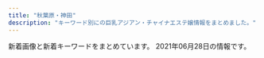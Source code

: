 ```yaml
---
title: "秋葉原・神田"
description: "キーワード別にの巨乳アジアン・チャイナエステ嬢情報をまとめました。"
---
```


新着画像と新着キーワードをまとめています。
2021年06月28日の情報です。

<DmmAffiliateIns />
<KeywordTable
  shops={
    [
    {
        "keywords": {
            "E": 20,
            "D": 30,
            "C": 20,
            "87": 20,
            "\u30bb\u30af\u30b7\u30fc": 8,
            "92": 10,
            "86": 20,
            "89": 10,
            "85": 10
        },
        "url": "https://love-garden.jp/",
        "station": "JR\u79cb\u8449\u539f\u99c5\u662d\u548c\u901a\u308a\u53e3",
        "img_links": [
            "https://love-garden.jp/wp-content/uploads/2020/10/entrance02-830x553.png",
            "https://love-garden.jp/img/about/awasentai.png",
            "https://love-garden.jp/images/staff/mio22_edit.jpg",
            "https://love-garden.jp/wp-content/uploads/2020/10/entrance02.png",
            "https://love-garden.jp/wp-content/uploads/2020/10/satomi22.png",
            "https://love-garden.jp/wp-content/uploads/2021/05/yumi22.jpg",
            "https://love-garden.jp/img/room/entrance01.png",
            "https://love-garden.jp/wp-content/uploads/2015/05/lovegardendefault.jpg",
            "https://love-garden.jp/wp-content/uploads/2021/05/mio22_edit.jpg",
            "https://love-garden.jp/img/about/akasuri.png",
            "https://love-garden.jp/images/staff/satomi22.png",
            "https://love-garden.jp/images/staff/yumi22.jpg",
            "https://love-garden.jp/wp-content/uploads/2016/12/07-550x400.png",
            "https://love-garden.jp/images/staff/kiki.jpg",
            "https://love-garden.jp/wp-content/uploads/2020/10/sera23.jpg",
            "https://love-garden.jp/wp-content/uploads/2020/10/ElGEs4UUcAATW6J-550x400.jpg",
            "https://love-garden.jp/images/staff/sera23.png",
            "https://love-garden.jp/wp-content/uploads/2020/11/5_pc.png",
            "https://love-garden.jp/wp-content/uploads/2020/11/2_pc.png",
            "https://love-garden.jp/wp-content/uploads/2016/12/07.png",
            "https://love-garden.jp/img/about/oil1.png",
            "https://love-garden.jp/wp-content/uploads/2020/10/shot-830x576.png",
            "https://love-garden.jp/wp-content/uploads/2020/10/ElGEs4UUcAATW6J-830x1107.jpg",
            "https://love-garden.jp/wp-content/uploads/2020/10/sayaka23.jpg",
            "https://love-garden.jp/images/staff/sayaka23.jpg",
            "https://love-garden.jp/img/room/entrance02.png",
            "https://love-garden.jp/wp-content/uploads/2020/10/ElGEs4UUcAATW6J.jpg",
            "https://love-garden.jp/wp-content/uploads/2020/10/shot.png",
            "https://love-garden.jp/wp-content/uploads/2018/03/tomo24.jpg",
            "https://love-garden.jp/wp-content/uploads/2017/03/06.png",
            "https://love-garden.jp/images/staff/tomo.jpg",
            "https://love-garden.jp/img/about/oil2.png",
            "https://love-garden.jp/wp-content/uploads/2020/11/kiki.jpg",
            "https://love-garden.jp/wp-content/uploads/2020/10/shot-550x400.png"
        ],
        "name": "\u30e9\u30d6\u30ac\u30fc\u30c7\u30f3"
    },
    {
        "img_links": [],
        "station": "JR\u79cb\u8449\u539f\u99c5\u662d\u548c\u901a\u308a\u53e3",
        "name": "BELIRE \uff5e\u30d9\u30ea\u30fc\u30eb\uff5e",
        "keywords": {},
        "url": "http://belire.este.work/"
    },
    {
        "station": "JR\u795e\u7530\u99c5\u6771\u53e3",
        "url": "http://genki-morix2.asia/",
        "keywords": {
            "85": 3,
            "87": 7,
            "C": 9,
            "84": 2,
            "88": 3
        },
        "name": "\u5143\u6c17\u30e2\u30ea\u30e2\u30ea",
        "img_links": [
            "http://genki-morix2.asia/img/st47.jpg",
            "http://genki-morix2.asia/img/i.png",
            "http://genki-morix2.asia/img/Q.png",
            "http://genki-morix2.asia/img/sta55.jpg",
            "http://genki-morix2.asia/img/sta59.jpg",
            "http://genki-morix2.asia/img/sta51.jpg",
            "http://genki-morix2.asia/img/st051.jpg",
            "http://genki-morix2.asia/img/st55.jpg",
            "http://genki-morix2.asia/img/st16.jpg",
            "http://genki-morix2.asia/img/st52.jpg",
            "http://genki-morix2.asia/img/a.png",
            "http://genki-morix2.asia/img/botton.png",
            "http://genki-morix2.asia/img/st51.jpg",
            "http://genki-morix2.asia/img/st30.jpg",
            "http://genki-morix2.asia/img/no-photo-newface.jpg",
            "http://genki-morix2.asia/img/st59.jpg",
            "http://genki-morix2.asia/img/sta47.jpg"
        ]
    },
    {
        "station": "JR\u6d45\u8349\u6a4b\u99c5\u6771\u53e3",
        "keywords": {
            "84": 1
        },
        "name": "Oualia\u30fb\u30af\u30aa\u30ea\u30a2",
        "img_links": [
            "http://www.asakusabashi-est.xyz/images/index-aridel_24.jpg",
            "http://www.asakusabashi-est.xyz/images/sys/lanmu-zi-s7.png",
            "http://www.asakusabashi-est.xyz/images/index-aridel_18.jpg",
            "http://www.asakusabashi-est.xyz/images/idnex-down/index-down-if_12.jpg",
            "http://www.asakusabashi-est.xyz/images/index-aridel_10.jpg",
            "http://www.asakusabashi-est.xyz/images/staff/4/4.jpg",
            "http://www.asakusabashi-est.xyz/images/shop/zi2.png",
            "http://www.asakusabashi-est.xyz/images/top/t3.jpg",
            "http://www.asakusabashi-est.xyz/images/staff/6.jpg",
            "http://www.asakusabashi-est.xyz/images/nav/lanmu-t-st.jpg",
            "http://www.asakusabashi-est.xyz/images/staff/4/2.jpg",
            "http://www.asakusabashi-est.xyz/images/top/t2.jpg",
            "http://www.asakusabashi-est.xyz/images/shop/zi4.png",
            "http://www.asakusabashi-est.xyz/images/idnex-down/index-down-if_07.jpg",
            "http://www.asakusabashi-est.xyz/images/shop/zi.png",
            "http://www.asakusabashi-est.xyz/images/index-aridel_02.jpg",
            "http://www.asakusabashi-est.xyz/images/top/t3.png",
            "http://www.asakusabashi-est.xyz/images/staff/akira.jpg",
            "http://www.asakusabashi-est.xyz/images/shop/zi3.png",
            "http://www.asakusabashi-est.xyz/images/staff/4/3.jpg",
            "http://www.asakusabashi-est.xyz/images/index-aridel_20.jpg",
            "http://www.asakusabashi-est.xyz/images/idnex-down/index-down-if_03.jpg",
            "http://www.asakusabashi-est.xyz/images/idnex-down/index-down-if_05.jpg",
            "http://www.asakusabashi-est.xyz/images/staff/2/moro/moro.jpg",
            "http://www.asakusabashi-est.xyz/images/nav/lanmu-t-job.jpg",
            "http://www.asakusabashi-est.xyz/images/nav/lanmu-t-sys.jpg",
            "http://www.asakusabashi-est.xyz/images/index-aridel_07.jpg"
        ],
        "url": "http://www.asakusabashi-est.xyz/"
    },
    {
        "station": "JR\u79cb\u8449\u539f\u99c5\u662d\u548c\u901a\u308a\u53e3",
        "name": "\u30d1\u30f3\u30c0\u30de\u30c3\u30b5\u30fc\u30b8",
        "img_links": [
            "https://yumegokochi1.com/_src/49451762/9dfc3519-db15-4421-9d5a-72bca41cf758.jpg",
            "https://yumegokochi1.com/_src/49451710/gettyimages-1124713982.jpg",
            "https://yumegokochi1.com/_src/55217507/214f3b06-7a93-4435-b67c-653f20247784.jpg",
            "https://yumegokochi1.com/_src/49451708/img20200921221149975618.png",
            "https://yumegokochi1.com/_src/55217509/1195bb54-42ae-4ce1-a948-abcf52be2a7c.jpg",
            "https://yumegokochi1.com/_src/49451694/img20200920141422782540.png",
            "https://yumegokochi1.com/_src/49451725/img20200920211111185467.png",
            "https://yumegokochi1.com/_src/55217501/6990384c-3515-4833-8cda-d2f79c2cc75a.jpg",
            "https://yumegokochi1.com/_src/49801147/1.jpg",
            "https://yumegokochi1.com/_src/53271233/hinamatsuri.png",
            "https://yumegokochi1.com/_src/55217505/2c753258-4b4a-4436-bb01-dddebc1a6933.jpg",
            "https://yumegokochi1.com/_src/55217511/0c95e25e-714f-4694-8eef-4c2b56b7b26d.jpg",
            "https://yumegokochi1.com/_src/55217503/426fd58b-9de8-45c4-a8e1-43f1d9723af9.jpg",
            "https://yumegokochi1.com/_src/49451714/img20200920211111185467.png",
            "https://yumegokochi1.com/_src/49451804/9dfc3519-db15-4421-9d5a-72bca41cf758.jpg",
            "https://yumegokochi1.com/_src/49451712/gettyimages-1124713982.jpg",
            "https://yumegokochi1.com/_src/49451704/img20200921221149975618.png",
            "https://yumegokochi1.com/_src/49451739/s__37322773.jpg",
            "https://yumegokochi1.com/_src/49451698/img20200920211111185467.png",
            "https://yumegokochi1.com/_src/49451690/tel.png",
            "https://yumegokochi1.com/_src/49451751/s__37707790.jpg",
            "https://yumegokochi1.com/_src/49800727/1.jpg",
            "https://yumegokochi1.com/_src/49451706/img20200921221149975618.png"
        ],
        "url": "https://yumegokochi1.com/",
        "keywords": {}
    },
    {
        "url": "http://jasmine-massage.info/",
        "name": "\u96a0\u308c\u5bb6",
        "img_links": [
            "http://jasmine-massage.info/img/s224.jpg",
            "http://jasmine-massage.info/i/img/sta218.jpg",
            "http://jasmine-massage.info/img/mo.png",
            "http://jasmine-massage.info/i/img/sta221.jpg",
            "http://jasmine-massage.info/img/st218.jpg",
            "http://jasmine-massage.info/i/img/r3.jpg",
            "http://jasmine-massage.info/img/botton.jpg",
            "http://jasmine-massage.info/img/st224.jpg",
            "http://jasmine-massage.info/i/img/st221.jpg",
            "http://jasmine-massage.info/img/head.jpg",
            "http://jasmine-massage.info/img/sta224.jpg",
            "http://jasmine-massage.info/img/st221.jpg",
            "http://jasmine-massage.info/i/img/r1.jpg",
            "http://jasmine-massage.info/i/img/sta224.jpg",
            "http://jasmine-massage.info/img/sta218.jpg",
            "http://jasmine-massage.info/i/img/sta222.jpg",
            "http://jasmine-massage.info/img/sj.jpg",
            "http://jasmine-massage.info/i/img/r4.jpg",
            "http://jasmine-massage.info/img/sta221.jpg",
            "http://jasmine-massage.info/img/st222.jpg",
            "http://jasmine-massage.info/img/sta222.jpg",
            "http://jasmine-massage.info/img/s221.jpg",
            "http://jasmine-massage.info/img/s222.jpg",
            "http://jasmine-massage.info/i/img/r2.jpg",
            "http://jasmine-massage.info/img/s218.jpg",
            "http://jasmine-massage.info/img/nos.jpg",
            "http://jasmine-massage.info/img/st0222.jpg"
        ],
        "station": "JR\u79cb\u8449\u539f\u99c5\u662d\u548c\u901a\u308a\u53e3",
        "keywords": {
            "87": 3,
            "D": 8,
            "C": 11,
            "86": 5
        }
    },
    {
        "keywords": {
            "C": 24,
            "G": 7,
            "\u7206\u4e73": 4,
            "E": 4,
            "\u80f8": 1,
            "D": 12,
            "F": 14,
            "\u5de8\u4e73": 1,
            "\u4e73": 5
        },
        "img_links": [
            "http://esute-kanda.tokyo/images/st/st_ryo.jpg",
            "http://esute-kanda.tokyo/images/st/st_nanami.jpg",
            "http://esute-kanda.tokyo/images/st/st_suzu.jpg",
            "http://esute-kanda.tokyo/images/top2.png",
            "http://esute-kanda.tokyo/images/st/st_sara.jpg",
            "http://esute-kanda.tokyo/images/top.png",
            "http://esute-kanda.tokyo/images/st/st_mitsu.jpg",
            "http://esute-kanda.tokyo/images/st/st_riri.jpg",
            "http://esute-kanda.tokyo/images/st/st_ayaka.jpg",
            "http://esute-kanda.tokyo/images/st/st_neko.jpg",
            "http://esute-kanda.tokyo/images/st/st_jennie.jpg",
            "http://esute-kanda.tokyo/images/st/st_ran.jpg",
            "http://esute-kanda.tokyo/images/st/st_kokona.jpg",
            "http://esute-kanda.tokyo/images/st/st_yuki.jpg",
            "http://esute-kanda.tokyo/images/st/st_riko.jpg",
            "http://esute-kanda.tokyo/images/access/ac_photo.jpg",
            "http://esute-kanda.tokyo/images/st/st_natsumi.jpg",
            "http://esute-kanda.tokyo/images/st/st_melon.jpg",
            "http://esute-kanda.tokyo/images/st/st_haruna.jpg",
            "http://esute-kanda.tokyo/images/st/st_moka.jpg",
            "http://esute-kanda.tokyo/images/st/st_yuuka.jpg",
            "http://esute-kanda.tokyo/images/st/st_jennie2.jpg",
            "http://esute-kanda.tokyo/images/st/st_yuyu.jpg",
            "http://esute-kanda.tokyo/images/st/st_kanon.jpg",
            "http://esute-kanda.tokyo/images/st/st_nono.jpg",
            "http://esute-kanda.tokyo/images/st/st_ringo.jpg",
            "http://esute-kanda.tokyo/images/st/st_mao.jpg",
            "http://esute-kanda.tokyo/images/st/st_mariko.jpg",
            "http://esute-kanda.tokyo/images/st/st_rui2.jpg"
        ],
        "name": "\u8336\u8336",
        "url": "http://esute-kanda.tokyo/",
        "station": "\u795e\u7530\u99c5\u897f\u53e3"
    },
    {
        "url": "http://kanda.msa.jp/",
        "name": "\u795e\u7530\u3089\u304f\u697d",
        "keywords": {},
        "station": "JR\u795e\u7530\u99c5\u5317\u53e3",
        "img_links": [
            "http://kanda.msa.jp/images/staff_image/staff_06.jpg",
            "http://kanda.msa.jp/images/index_btm.jpg",
            "http://kanda.msa.jp/images/gallery/gallery_3.jpg",
            "http://kanda.msa.jp/images/home/indnx_phone.jpg",
            "http://kanda.msa.jp/images/top/top_04.jpg",
            "http://kanda.msa.jp/images/top/top_06.jpg",
            "http://kanda.msa.jp/images/gallery/gallery_a.jpg",
            "http://kanda.msa.jp/images/home/indnx_re.jpg",
            "http://kanda.msa.jp/images/home/QR.png",
            "http://kanda.msa.jp/images/top/top_03.jpg",
            "http://kanda.msa.jp/images/home/top.jpg",
            "http://kanda.msa.jp/images/home/indnx_qr.jpg",
            "http://kanda.msa.jp/images/top/top_01.jpg",
            "http://kanda.msa.jp/images/gallery/gallery_b.jpg",
            "http://kanda.msa.jp/images/gallery/gallery_c.jpg",
            "http://kanda.msa.jp/images/gallery/gallery_4.jpg",
            "http://kanda.msa.jp/images/gallery/gallery_1.jpg",
            "http://kanda.msa.jp/images/gallery/gallery_2.jpg",
            "http://kanda.msa.jp/images/gallery/gallery_d.jpg",
            "http://kanda.msa.jp/images/staff_image/staff_05.jpg",
            "http://kanda.msa.jp/images/top/top_05.jpg",
            "http://kanda.msa.jp/images/staff_image/staff_01.jpg",
            "http://kanda.msa.jp/images/top/top_08.png",
            "http://kanda.msa.jp/images/flash_b.jpg",
            "http://kanda.msa.jp/images/flash_a.jpg",
            "http://kanda.msa.jp/images/home/indnx_sale.png",
            "http://kanda.msa.jp/images/staff_image/staff_02.jpg",
            "http://kanda.msa.jp/images/staff_image/staff_03.jpg",
            "http://kanda.msa.jp/images/top/top_02.jpg"
        ]
    },
    {
        "name": "\u7652\u611b",
        "station": "JR\u79cb\u8449\u539f\u99c5\u662d\u548c\u901a\u308a\u53e3",
        "url": "http://yu-ai.work/",
        "img_links": [
            "http://yu-ai.work/sp/img/info.jpg",
            "http://yu-ai.work/img/st19.jpg",
            "http://yu-ai.work/img/st012.jpg",
            "http://yu-ai.work/img/sc19.jpg",
            "http://yu-ai.work/sp/img/acc2.jpg",
            "http://yu-ai.work/sp/img/sta26.jpg",
            "http://yu-ai.work/img/st26.jpg",
            "http://yu-ai.work/img/st09.jpg",
            "http://yu-ai.work/img/st0012.jpg",
            "http://yu-ai.work/sp/img/p26.jpg",
            "http://yu-ai.work/img/sc20.jpg",
            "http://yu-ai.work/sp/img/t-a.jpg",
            "http://yu-ai.work/img/sc22.jpg",
            "http://yu-ai.work/sp/img/t-r.jpg",
            "http://yu-ai.work/img/st9.jpg",
            "http://yu-ai.work/img/sc25.jpg",
            "http://yu-ai.work/img/sc10.jpg",
            "http://yu-ai.work/img/st10.jpg",
            "http://yu-ai.work/img/sta12.jpg",
            "http://yu-ai.work/sp/img/sta19.jpg",
            "http://yu-ai.work/sp/img/sta22.jpg",
            "http://yu-ai.work/img/acc3.jpg",
            "http://yu-ai.work/img/sc18.jpg",
            "http://yu-ai.work/img/sta24.jpg",
            "http://yu-ai.work/sp/img/sta10.jpg",
            "http://yu-ai.work/img/sc9.jpg",
            "http://yu-ai.work/sp/img/sta20.jpg",
            "http://yu-ai.work/img/st009.jpg",
            "http://yu-ai.work/img/st18.jpg",
            "http://yu-ai.work/sp/img/p24.jpg",
            "http://yu-ai.work/img/nos.jpg",
            "http://yu-ai.work/img/st0018.jpg",
            "http://yu-ai.work/img/sc26.jpg",
            "http://yu-ai.work/sp/img/tel.jpg",
            "http://yu-ai.work/img/st00022.jpg",
            "http://yu-ai.work/img/sta18.jpg",
            "http://yu-ai.work/sp/img/add.jpg",
            "http://yu-ai.work/img/fla.jpg",
            "http://yu-ai.work/img/sc12.jpg",
            "http://yu-ai.work/img/sta19.jpg",
            "http://yu-ai.work/img/st018.jpg",
            "http://yu-ai.work/img/st24.jpg",
            "http://yu-ai.work/img/st12.jpg",
            "http://yu-ai.work/sp/img/sta18.jpg",
            "http://yu-ai.work/sp/img/t-t.jpg",
            "http://yu-ai.work/sp/img/acc1.jpg",
            "http://yu-ai.work/img/sta25.jpg",
            "http://yu-ai.work/img/st022.jpg",
            "http://yu-ai.work/img/acc2.jpg",
            "http://yu-ai.work/img/sc24.jpg",
            "http://yu-ai.work/img/st22.jpg",
            "http://yu-ai.work/sp/img/sta25.jpg",
            "http://yu-ai.work/sp/img/cam.jpg",
            "http://yu-ai.work/img/st010.jpg",
            "http://yu-ai.work/img/st019.jpg",
            "http://yu-ai.work/sp/img/sta24.jpg",
            "http://yu-ai.work/sp/img/pc.jpg",
            "http://yu-ai.work/img/sta23.jpg",
            "http://yu-ai.work/img/sta26.jpg",
            "http://yu-ai.work/img/sta20.jpg",
            "http://yu-ai.work/img/sta22.jpg",
            "http://yu-ai.work/sp/img/tit.jpg",
            "http://yu-ai.work/sp/img/sta23.jpg",
            "http://yu-ai.work/img/st020.jpg",
            "http://yu-ai.work/sp/img/pic.jpg",
            "http://yu-ai.work/sp/img/p25.jpg",
            "http://yu-ai.work/sp/img/time.jpg",
            "http://yu-ai.work/img/st25.jpg",
            "http://yu-ai.work/sp/img/sys.jpg",
            "http://yu-ai.work/img/acc1.jpg",
            "http://yu-ai.work/sp/img/t-s.jpg",
            "http://yu-ai.work/img/sta9.jpg",
            "http://yu-ai.work/sp/img/botton.jpg",
            "http://yu-ai.work/sp/img/sta12.jpg",
            "http://yu-ai.work/sp/img/acc3.jpg",
            "http://yu-ai.work/img/st0022.jpg",
            "http://yu-ai.work/img/st20.jpg",
            "http://yu-ai.work/sp/img/sta9.jpg",
            "http://yu-ai.work/img/head.jpg",
            "http://yu-ai.work/img/men-es-ran.jpg",
            "http://yu-ai.work/img/sta10.jpg",
            "http://yu-ai.work/sp/img/nos.jpg",
            "http://yu-ai.work/img/st23.jpg",
            "http://yu-ai.work/sp/img/t-o.jpg",
            "http://yu-ai.work/sp/img/p18.jpg",
            "http://yu-ai.work/img/botton.jpg",
            "http://yu-ai.work/img/sc23.jpg"
        ],
        "keywords": {
            "87": 3,
            "C": 27,
            "F": 1,
            "86": 5,
            "85": 18,
            "E": 3,
            "D": 20,
            "89": 1,
            "84": 6
        }
    },
    {
        "img_links": [
            "http://x-akb.info/img/bottom.png",
            "http://x-akb.info/img/p-44.jpg",
            "http://x-akb.info/img/st36.jpg",
            "http://x-akb.info/img/t3.jpg",
            "http://x-akb.info/img/p-34.jpg",
            "http://x-akb.info/img/st0043.jpg",
            "http://x-akb.info/img/st34.jpg",
            "http://x-akb.info/img/st45.jpg",
            "http://x-akb.info/img/nos.jpg",
            "http://asakusabashi.analytics.qlook.net/counter.png",
            "http://x-akb.info/img/p-45.jpg",
            "http://x-akb.info/img/st50.jpg",
            "http://x-akb.info/img/st42.jpg",
            "http://x-akb.info/img/st043.jpg",
            "http://x-akb.info/img/st49.jpg",
            "http://x-akb.info/img/t2.jpg",
            "http://x-akb.info/img/p-46.jpg",
            "http://x-akb.info/img/p-50.jpg",
            "http://x-akb.info/img/st46.jpg",
            "http://x-akb.info/img/p-43.jpg",
            "http://x-akb.info/img/p-40.jpg",
            "http://x-akb.info/img/p-49.jpg",
            "http://x-akb.info/img/mo.png",
            "http://x-akb.info/img/p-42.jpg",
            "http://x-akb.info/img/st035.jpg",
            "http://x-akb.info/img/p-36.jpg",
            "http://x-akb.info/img/st35.jpg",
            "http://x-akb.info/img/st44.jpg",
            "http://x-akb.info/img/t1.jpg",
            "http://x-akb.info/img/p-35.jpg",
            "http://x-akb.info/img/st40.jpg",
            "http://x-akb.info/img/st0035.jpg"
        ],
        "name": "AKB",
        "url": "http://x-akb.info/",
        "keywords": {
            "85": 1,
            "87": 5,
            "F": 1,
            "84": 1,
            "86": 4,
            "C": 19,
            "D": 10
        },
        "station": "JR\u6d45\u8349\u6a4b\u99c5\u6771\u53e3"
    },
    {
        "name": "RAVE \u30ec\u30a4\u30f4",
        "keywords": {
            "90": 1,
            "D": 8,
            "87": 9,
            "89": 1,
            "G": 1,
            "F": 3,
            "86": 1,
            "E": 1,
            "88": 1
        },
        "url": "http://www.rave.masg.info/",
        "station": "JR\u79cb\u8449\u539f\u99c5\u662d\u548c\u901a\u308a\u53e3",
        "img_links": [
            "http://www.rave.masg.info/images/main_bottom.png",
            "http://www.rave.masg.info/files/006.jpg",
            "http://www.rave.masg.info/files/018-02.jpg",
            "http://www.rave.masg.info/images/shop/shop01.jpg",
            "http://www.rave.masg.info/images/infotiao1.jpg",
            "http://www.rave.masg.info/files/017-02.jpg",
            "http://www.rave.masg.info/images/xian.png",
            "http://www.rave.masg.info/files/006-03.jpg",
            "http://www.rave.masg.info/files/009.jpg",
            "http://www.rave.masg.info/images/s4.jpg",
            "http://www.rave.masg.info/files/009-03.jpg",
            "http://www.rave.masg.info/files/015-03.jpg",
            "http://www.rave.masg.info/files/008-02.jpg",
            "http://www.rave.masg.info/files/005-03.jpg",
            "http://www.rave.masg.info/images/maga.jpg",
            "http://www.rave.masg.info/files/016-03.jpg",
            "http://www.rave.masg.info/files/005.jpg",
            "http://www.rave.masg.info/files/014-02.jpg",
            "http://www.rave.masg.info/images/new3.png",
            "http://www.rave.masg.info/files/020-03.jpg",
            "http://www.rave.masg.info/files/016-02.jpg",
            "http://www.rave.masg.info/files/002-02.jpg",
            "http://www.rave.masg.info/images/s3.jpg",
            "http://www.rave.masg.info/files/016.jpg",
            "http://www.rave.masg.info/images/main_top.png",
            "http://www.rave.masg.info/files/008-03.jpg",
            "http://www.rave.masg.info/files/018.jpg",
            "http://www.rave.masg.info/images/zi_staff.png",
            "http://www.rave.masg.info/images/zi_massage.png",
            "http://www.rave.masg.info/files/019-02.jpg",
            "http://www.rave.masg.info/images/shop/shop02.jpg",
            "http://www.rave.masg.info/files/015-02.jpg",
            "http://www.rave.masg.info/files/019-03.jpg",
            "http://www.rave.masg.info/files/005-02.jpg",
            "http://www.rave.masg.info/files/002.jpg",
            "http://www.rave.masg.info/files/003-03.jpg",
            "http://www.rave.masg.info/images/shop/shop03.jpg",
            "http://www.rave.masg.info/files/014.jpg",
            "http://www.rave.masg.info/images/s5.jpg",
            "http://www.rave.masg.info/images/service.png",
            "http://www.rave.masg.info/files/017-03.jpg",
            "http://www.rave.masg.info/files/003-02.jpg",
            "http://www.rave.masg.info/images/new1.png",
            "http://www.rave.masg.info/files/002-03.jpg",
            "http://www.rave.masg.info/files/006-02.jpg",
            "http://www.rave.masg.info/images/shop/shop04.jpg",
            "http://www.rave.masg.info/files/019.jpg",
            "http://www.rave.masg.info/images/pick.png",
            "http://www.rave.masg.info/files/015.jpg",
            "http://www.rave.masg.info/files/003.jpg",
            "http://www.rave.masg.info/files/018-03.jpg",
            "http://www.rave.masg.info/files/009-02.jpg",
            "http://www.rave.masg.info/images/tel.png",
            "http://www.rave.masg.info/files/020.jpg",
            "http://www.rave.masg.info/files/008.jpg",
            "http://www.rave.masg.info/files/020-02.jpg",
            "http://www.rave.masg.info/images/s1.jpg",
            "http://www.rave.masg.info/files/017.jpg",
            "http://www.rave.masg.info/files/014-03.jpg",
            "http://www.rave.masg.info/images/s2.jpg"
        ]
    },
    {
        "keywords": {
            "87": 1,
            "E": 1,
            "86": 4,
            "D": 4,
            "85": 2,
            "C": 2
        },
        "station": "JR\u795e\u7530\u99c5\u6771\u53e3",
        "name": "\u604b\u306e\u65e5",
        "url": "http://esthe-aroma.pink/",
        "img_links": [
            "http://esthe-aroma.pink/img/cg021.jpg",
            "http://esthe-aroma.pink/img/cg01.jpg",
            "http://esthe-aroma.pink/img/cg02.jpg",
            "http://esthe-aroma.pink/img/cg03.jpg",
            "http://esthe-aroma.pink/img/m10.jpg",
            "http://esthe-aroma.pink/img/m6.jpg",
            "http://esthe-aroma.pink/img/m5.jpg",
            "http://esthe-aroma.pink/img/cg04.jpg",
            "http://esthe-aroma.pink/img/cg07.jpg",
            "http://esthe-aroma.pink/img/m2.jpg",
            "http://esthe-aroma.pink/img/cg011.jpg",
            "http://esthe-aroma.pink/img/fla.jpg",
            "http://esthe-aroma.pink/img/m1.jpg",
            "http://esthe-aroma.pink/img/noo.png",
            "http://esthe-aroma.pink/img/cg06.jpg",
            "http://esthe-aroma.pink/img/m20.jpg",
            "http://esthe-aroma.pink/img/m30.jpg",
            "http://esthe-aroma.pink/img/no.png",
            "http://esthe-aroma.pink/img/top.jpg",
            "http://esthe-aroma.pink/img/stan.png",
            "http://esthe-aroma.pink/img/m60.jpg",
            "http://esthe-aroma.pink/img/m3.jpg",
            "http://esthe-aroma.pink/img/cg05.jpg",
            "http://esthe-aroma.pink/img/m4.jpg"
        ]
    },
    {
        "url": "http://junpu.jpest.net/",
        "img_links": [
            "http://junpu.jpest.net/images/head.jpg",
            "http://junpu.jpest.net/images/b1.jpg",
            "http://junpuadmin.jpest.net/uploads/2021/05/523D3BC3-8159-4983-A1AB-E39505943B34-e1620651804304.jpeg",
            "http://junpuadmin.jpest.net/uploads/2021/04/553AF37D-7AB5-42D8-81C8-0BFF8A42C3A0-e1619497784482.jpeg",
            "http://junpu.jpest.net/images/tiao.jpg",
            "http://junpu.jpest.net/images/footer.jpg",
            "http://junpuadmin.jpest.net/uploads/2021/04/FF662B56-20CE-482B-9517-98A6DB2CC26A-e1619497814830.jpeg",
            "http://junpu.jpest.net/images/tt.jpg",
            "http://junpuadmin.jpest.net/uploads/2021/03/3-1.jpeg",
            "http://junpuadmin.jpest.net/uploads/2021/03/6.jpeg",
            "http://junpuadmin.jpest.net/uploads/2021/04/5958DE27-066A-4782-B520-C093141DC898.jpeg",
            "http://junpuadmin.jpest.net/uploads/2021/03/5.jpeg",
            "http://junpuadmin.jpest.net/uploads/2021/05/7E5BBF8A-03C2-400D-ADFB-CD31D0419175-e1620651829966.jpeg",
            "http://junpuadmin.jpest.net/uploads/2021/03/9D21D2BE-93E6-4BA6-A5ED-CE87FADAEED5-e1617202846703.jpeg",
            "http://junpuadmin.jpest.net/uploads/2021/03/2.jpeg",
            "http://junpu.jpest.net/images/telhead.jpg",
            "http://junpuadmin.jpest.net/uploads/2021/05/CA1470F1-778B-4224-B6DC-D7AEF7F2CD8C-e1620652051444.jpeg",
            "http://junpu.jpest.net/images/r4.jpg",
            "http://junpu.jpest.net/images/telb1.jpg",
            "http://junpuadmin.jpest.net/uploads/2021/03/7.jpeg",
            "http://junpu.jpest.net/images/sys.png",
            "http://junpuadmin.jpest.net/uploads/2021/03/641F6A7D-7990-40AA-AE7C-380F7849AD7D-e1617202823729.jpeg"
        ],
        "keywords": {
            "D": 1,
            "90": 1,
            "88": 2,
            "C": 3,
            "87": 1
        },
        "name": "\u795e\u7530\u5b66\u5712",
        "station": "JR\u795e\u7530\u99c5\u5317\u53e3"
    },
    {
        "keywords": {
            "86": 3,
            "E": 7,
            "88": 3,
            "85": 2,
            "84": 3,
            "D": 7,
            "87": 6,
            "C": 20
        },
        "station": "\u6d45\u8349\u6a4b\u99c5",
        "url": "http://yume-massage.info/",
        "name": "\u5922",
        "img_links": [
            "http://yume-massage.info/sp/img/s6.jpg",
            "http://yume-massage.info/sp/img/pic.jpg",
            "http://yume-massage.info/sp/img/t-o.jpg",
            "http://yume-massage.info/img/botton.jpg",
            "http://yume-massage.info/img/xmas.png",
            "http://yume-massage.info/img/s4.jpg",
            "http://yume-massage.info/img/st3.jpg",
            "http://yume-massage.info/img/sta8.jpg",
            "http://yume-massage.info/img/kan.jpg",
            "http://yume-massage.info/sp/img/s1.jpg",
            "http://yume-massage.info/sp/img/add.jpg",
            "http://yume-massage.info/img/sta6.jpg",
            "http://yume-massage.info/sp/img/botton.jpg",
            "http://yume-massage.info/sp/img/sys.jpg",
            "http://yume-massage.info/img/st2.jpg",
            "http://yume-massage.info/sp/img/t-r.jpg",
            "http://yume-massage.info/sp/img/s10.jpg",
            "http://yume-massage.info/img/st4.jpg",
            "http://yume-massage.info/img/st1.jpg",
            "http://yume-massage.info/img/st7.jpg",
            "http://yume-massage.info/img/s6.jpg",
            "http://yume-massage.info/sp/img/t-t.jpg",
            "http://yume-massage.info/sp/img/add2.jpg",
            "http://yume-massage.info/img/sta9.jpg",
            "http://yume-massage.info/img/s9.jpg",
            "http://yume-massage.info/img/s8.jpg",
            "http://yume-massage.info/img/st5.jpg",
            "http://yume-massage.info/sp/img/s4.jpg",
            "http://yume-massage.info/sp/img/kan.jpg",
            "http://yume-massage.info/sp/img/p-6.jpg",
            "http://yume-massage.info/img/head2.jpg",
            "http://yume-massage.info/img/st9.jpg",
            "http://yume-massage.info/img/nos.jpg",
            "http://yume-massage.info/sp/img/s8.jpg",
            "http://yume-massage.info/img/sta4.jpg",
            "http://yume-massage.info/img/r9.jpg",
            "http://yume-massage.info/img/st06.jpg",
            "http://yume-massage.info/sp/img/tel.jpg",
            "http://yume-massage.info/img/s1.jpg",
            "http://yume-massage.info/img/s7.jpg",
            "http://yume-massage.info/sp/img/info.jpg",
            "http://yume-massage.info/img/s10.jpg",
            "http://yume-massage.info/sp/img/p-10.jpg",
            "http://yume-massage.info/img/st8.jpg",
            "http://yume-massage.info/sp/img/pc.jpg",
            "http://yume-massage.info/sp/img/t-s.jpg",
            "http://yume-massage.info/img/sta10.jpg",
            "http://yume-massage.info/sp/img/cam.jpg",
            "http://yume-massage.info/img/st10.jpg",
            "http://yume-massage.info/sp/img/time.jpg",
            "http://yume-massage.info/img/sta7.jpg",
            "http://yume-massage.info/sp/img/p-9.jpg",
            "http://yume-massage.info/sp/img/s9.jpg",
            "http://yume-massage.info/img/sta1.jpg",
            "http://yume-massage.info/img/mo.png",
            "http://yume-massage.info/sp/img/s7.jpg",
            "http://yume-massage.info/sp/img/tit.jpg",
            "http://yume-massage.info/sp/img/t-a.jpg",
            "http://yume-massage.info/img/st6.jpg",
            "http://yume-massage.info/img/head.jpg"
        ]
    },
    {
        "name": "\u5c11\u5973\u5b66\u5712",
        "station": "JR\u79cb\u8449\u539f\u99c5\u662d\u548c\u901a\u308a\u53e3",
        "keywords": {
            "E": 1,
            "F": 1,
            "C": 1,
            "89": 2,
            "88": 1
        },
        "url": "http://gakuen.jpest.net/",
        "img_links": [
            "http://gakuenadmin.jpest.net/uploads/2021/01/2021013104085726.jpg",
            "http://gakuenadmin.jpest.net/uploads/2021/04/2021042704474970.jpeg",
            "http://gakuenadmin.jpest.net/uploads/2021/04/2021042704423988.jpeg",
            "http://gakuenadmin.jpest.net/uploads/2021/04/2021042704442715-e1619498692111.jpeg",
            "http://gakuen.jpest.net/images/c9.jpg",
            "http://gakuenadmin.jpest.net/uploads/2021/06/2021060914292026-e1623248971419.jpeg",
            "http://gakuen.jpest.net/images/c3.jpg",
            "http://gakuen.jpest.net/images/c4.jpg",
            "http://gakuenadmin.jpest.net/uploads/2020/11/2020111905172382.jpeg",
            "http://gakuenadmin.jpest.net/uploads/2021/06/202106221157351-e1624363062954.jpeg",
            "http://gakuen.jpest.net/images/c7.jpg",
            "http://gakuen.jpest.net/images/c6.jpg",
            "http://gakuenadmin.jpest.net/uploads/2021/01/2021013104094765.jpg",
            "http://gakuen.jpest.net/images/tel.png",
            "http://gakuenadmin.jpest.net/uploads/2021/05/2021051012490765-e1620650958463.jpeg",
            "http://gakuenadmin.jpest.net/uploads/2020/11/g4.jpg",
            "http://gakuenadmin.jpest.net/uploads/2020/11/2020111905143846-e1619439547290.jpeg",
            "http://gakuenadmin.jpest.net/uploads/2021/02/2021021404543031.jpg",
            "http://gakuen.jpest.net/images/c2.jpg",
            "http://gakuenadmin.jpest.net/uploads/2021/05/2021051012493374-e1620650985115.jpeg",
            "http://gakuenadmin.jpest.net/uploads/2021/06/2021062809215039-e1624872124862.jpeg",
            "http://gakuenadmin.jpest.net/uploads/2020/11/2020111707403491.jpg",
            "http://gakuenadmin.jpest.net/uploads/2021/03/2021032214491843-e1616424582330.jpeg",
            "http://gakuen.jpest.net/images/c10.jpg",
            "http://gakuenadmin.jpest.net/uploads/2021/02/2021021405363587.jpeg",
            "http://gakuen.jpest.net/images/c8.jpg",
            "http://gakuenadmin.jpest.net/uploads/2020/11/202011170741460-e1613281451949.jpg",
            "http://gakuen.jpest.net/images/c1.jpg",
            "http://gakuen.jpest.net/images/c5.jpg"
        ]
    },
    {
        "img_links": [],
        "keywords": {},
        "name": "Ainsel\u30fb\u30a8\u30a4\u30f3\u30bb\u30eb",
        "station": "JR\u6d45\u8349\u6a4b\u99c5\u6771\u53e3",
        "url": "http://ainsel.tyo.ac/"
    },
    {
        "name": "\u59d1\u5a18\uff5e\u30af\u30fc\u30cb\u30e3\u30f3\uff5e",
        "keywords": {
            "86": 5,
            "E": 1,
            "D": 6,
            "85": 2
        },
        "station": "JR\u79cb\u8449\u539f\u99c5\u662d\u548c\u901a\u308a\u53e3",
        "img_links": [
            "http://esthe-aroma.net/images/fbf.jpg",
            "http://esthe-aroma.net/images/top.jpg",
            "http://esthe-aroma.net/images/tit1.jpg",
            "http://esthe-aroma.net/images/kan.jpg",
            "http://esthe-aroma.net/images/r2.jpg",
            "http://esthe-aroma.net/images/cg04.jpg",
            "http://esthe-aroma.net/images/r4.jpg",
            "http://esthe-aroma.net/images/sys.jpg",
            "http://esthe-aroma.net/images/tit3.jpg",
            "http://esthe-aroma.net/images/fla.jpg",
            "http://esthe-aroma.net/images/cg03.jpg",
            "http://esthe-aroma.net/images/cg021.jpg",
            "http://esthe-aroma.net/images/ncg.jpg",
            "http://esthe-aroma.net/images/r1.jpg",
            "http://esthe-aroma.net/images/no.png",
            "http://esthe-aroma.net/images/tit5.jpg",
            "http://esthe-aroma.net/images/r3.jpg",
            "http://esthe-aroma.net/images/cg02.jpg",
            "http://esthe-aroma.net/images/tit2.jpg",
            "http://esthe-aroma.net/images/fbt.jpg",
            "http://esthe-aroma.net/images/cg01.jpg",
            "http://esthe-aroma.net/images/tit4.jpg"
        ],
        "url": "http://esthe-aroma.net/"
    },
    {
        "name": "\u604b\u306e\u82b1",
        "station": "JR\u795e\u7530\u99c5\u6771\u53e3",
        "img_links": [
            "http://kaede.tyo.cm/photos/sites/15/2017/04/8.jpg",
            "http://kaede.tyo.cm/photos/sites/15/2018/12/2018122811325315.jpg",
            "http://kaede.tyo.cm/images/room2.jpg",
            "http://kaede.tyo.cm/photos/sites/15/2019/11/2019110102312566.jpg",
            "http://kaede.tyo.cm/photos/sites/15/2020/03/2020031613344696.jpg",
            "http://kaede.tyo.cm/photos/sites/15/2018/07/201807050359241.jpg",
            "http://kaede.tyo.cm/photos/sites/15/2017/05/05.jpg",
            "http://kaede.tyo.cm/photos/sites/15/2018/03/2018031401333199.jpg",
            "http://kaede.tyo.cm/photos/sites/15/2017/11/2017112902394723.jpg",
            "http://kaede.tyo.cm/photos/sites/15/2018/01/2018013009203349.jpg",
            "http://kaede.tyo.cm/photos/sites/15/2018/12/2018122110282270.jpg",
            "http://kaede.tyo.cm/images/s_pick.png",
            "http://kaede.tyo.cm/images/s_news.png",
            "http://kaede.tyo.cm/images/room4.jpg",
            "http://kaede.tyo.cm/photos/sites/15/2018/06/2018060802410544.jpg",
            "http://kaede.tyo.cm/photos/sites/15/2019/01/2019012110352218.jpg",
            "http://kaede.tyo.cm/photos/sites/15/2018/12/2018122510562151.jpg",
            "http://kaede.tyo.cm/photos/sites/15/2018/04/2018042103445537.jpg",
            "http://kaede.tyo.cm/photos/sites/15/2019/08/201908031036100.jpg",
            "http://kaede.tyo.cm/images/mobile.png",
            "http://kaede.tyo.cm/photos/sites/15/2018/05/2018052602053211.jpg",
            "http://kaede.tyo.cm/photos/sites/15/2018/12/2018122510575438.jpg",
            "http://kaede.tyo.cm/photos/sites/15/2019/09/2019092410360674.jpg",
            "http://kaede.tyo.cm/photos/sites/15/2017/04/03.jpg",
            "http://kaede.tyo.cm/images/n1.jpg",
            "http://kaede.tyo.cm/images/room1.jpg",
            "http://kaede.tyo.cm/images/top.png",
            "http://kaede.tyo.cm/photos/sites/15/2017/04/st4.jpg",
            "http://kaede.tyo.cm/photos/sites/15/2017/03/298510852981895493.jpg",
            "http://kaede.tyo.cm/photos/sites/15/2019/07/2019072310543855.jpg",
            "http://kaede.tyo.cm/photos/sites/15/2019/07/2019072218445895.jpg",
            "http://kaede.tyo.cm/photos/sites/15/2017/12/2017121802123582.jpg",
            "http://kaede.tyo.cm/photos/sites/15/2020/08/2020081913203996.jpg",
            "http://kaede.tyo.cm/photos/sites/15/2018/10/2018101210462259.jpg",
            "http://kaede.tyo.cm/photos/sites/15/2018/09/2018092310253191.jpg",
            "http://kaede.tyo.cm/photos/sites/15/2017/07/\u5fae\u4fe1\u56fe\u7247_20170731133036.jpg",
            "http://kaede.tyo.cm/photos/sites/15/2019/08/201908021145272.jpg",
            "http://kaede.tyo.cm/images/room3.jpg",
            "http://kaede.tyo.cm/photos/sites/15/2018/07/2018071202180120.jpg",
            "http://kaede.tyo.cm/photos/sites/15/2018/07/2018070602462928.jpg",
            "http://kaede.tyo.cm/images/s3.png",
            "http://kaede.tyo.cm/photos/sites/15/2017/05/1.jpg",
            "http://kaede.tyo.cm/photos/sites/15/2017/05/10.jpg",
            "http://kaede.tyo.cm/images/n3.png",
            "http://kaede.tyo.cm/images/s_staff.jpg",
            "http://kaede.tyo.cm/photos/sites/15/2018/09/2018090301232862.jpg",
            "http://kaede.tyo.cm/photos/sites/15/2018/03/2018032208244424.jpg",
            "http://kaede.tyo.cm/photos/sites/15/2018/09/2018092310253191-309x464.jpg",
            "http://kaede.tyo.cm/photos/sites/15/2019/11/2019110102312976.jpg",
            "http://kaede.tyo.cm/images/s1.png"
        ],
        "url": "http://kaede.tyo.cm/",
        "keywords": {
            "90": 1,
            "E": 5,
            "F": 1,
            "87": 5,
            "85": 5,
            "D": 20,
            "\u4e73": 1,
            "88": 2,
            "C": 2,
            "86": 13,
            "84": 2
        }
    },
    {
        "img_links": [
            "http://yudokoro.xyz/images/st/st_hime.jpg",
            "http://yudokoro.xyz/images/st/st_ao.jpg",
            "http://yudokoro.xyz/images/st/st_momoka.jpg",
            "http://yudokoro.xyz/images/st/st_rara.jpg",
            "http://yudokoro.xyz/images/header_main_visual3.jpg",
            "http://yudokoro.xyz/images/st/st_yumi.jpg",
            "http://yudokoro.xyz/images/header_main_visual2.jpg",
            "http://yudokoro.xyz/images/st/st_narumi.jpg",
            "http://yudokoro.xyz/images/st/st_maya.jpg",
            "http://yudokoro.xyz/images/header_main_visual1.jpg",
            "http://yudokoro.xyz/images/st/st_rena.jpg",
            "http://yudokoro.xyz/images/st/st_mimi.jpg",
            "http://yudokoro.xyz/images/st/st_miku.jpg",
            "http://yudokoro.xyz/images/st/st_yaya.jpg",
            "http://yudokoro.xyz/images/st/st_miho.jpg",
            "http://yudokoro.xyz/images/st/st_ai.jpg",
            "http://yudokoro.xyz/images/news_image.jpg",
            "http://yudokoro.xyz/images/st/st_yui.jpg",
            "http://yudokoro.xyz/images/campaign.jpg",
            "http://yudokoro.xyz/images/st/st_miro.jpg",
            "http://yudokoro.xyz/images/st/st_koko.jpg",
            "http://yudokoro.xyz/images/header_img.png",
            "http://yudokoro.xyz/images/st/st_yuyu.jpg",
            "http://yudokoro.xyz/images/concept.jpg",
            "http://yudokoro.xyz/images/st/st_hana.jpg"
        ],
        "station": "JR\u795e\u7530\u99c5\u5317\u53e3",
        "name": "\u7652\u51e6\uff5e\u3086\u3069\u3053\u308d",
        "keywords": {
            "E": 56,
            "G": 28,
            "D": 348,
            "C": 59,
            "F": 28
        },
        "url": "http://yudokoro.xyz/"
    },
    {
        "img_links": [
            "https://mizuno-koi.com/wp-content/uploads/2019/12/345678976mizunoko.jpg",
            "https://mizuno-koi.com/wp-content/themes/este/img/3.jpg",
            "https://mizuno-koi.com/wp-content/themes/este/img/top-img03.png",
            "https://mizuno-koi.com/wp-content/uploads/2021/05/45678976mizunoko.jpg",
            "https://mizuno-koi.com/wp-content/uploads/2021/05/87652178mizunoko.jpg",
            "https://mizuno-koi.com/wp-content/uploads/2019/12/21897mizunoko.jpg",
            "https://mizuno-koi.com/wp-content/themes/este/img/tel_header.png",
            "https://mizuno-koi.com/wp-content/themes/este/img/tel_footer.png",
            "https://mizuno-koi.com/wp-content/themes/este/img/top-img02e.png",
            "https://mizuno-koi.com/wp-content/uploads/2021/05/8761iyashinoizumi.jpg",
            "https://mizuno-koi.com/wp-content/uploads/2021/06/423567867tymizunoko.jpg",
            "https://mizuno-koi.com/wp-content/uploads/2020/01/211mizunoko.jpg",
            "https://mizuno-koi.com/wp-content/themes/este/img/4.jpg",
            "https://mizuno-koi.com/wp-content/uploads/2019/04/89765241mizunoko.jpg",
            "https://mizuno-koi.com/wp-content/themes/este/img/top-img01a.png",
            "https://mizuno-koi.com/wp-content/uploads/2021/03/32121mizunoko.jpg",
            "https://mizuno-koi.com/wp-content/uploads/2021/03/9876543mizunoko.jpg",
            "https://mizuno-koi.com/wp-content/themes/este/img/1.jpg",
            "https://mizuno-koi.com/wp-content/uploads/2021/06/8976512mizunoko.jpg",
            "https://mizuno-koi.com/wp-content/themes/este/img/top-img01b.png",
            "https://mizuno-koi.com/wp-content/uploads/2021/06/2111mizunoko.jpg",
            "https://mizuno-koi.com/wp-content/uploads/2019/12/21mizunoko.jpg",
            "https://mizuno-koi.com/wp-content/uploads/2021/03/897261mizunoko.jpg",
            "https://mizuno-koi.com/wp-content/themes/este/img/call.png",
            "https://mizuno-koi.com/wp-content/themes/este/img/top-img04.png",
            "https://mizuno-koi.com/wp-content/uploads/2019/12/121mizunoko.jpg",
            "https://mizuno-koi.com/wp-content/uploads/2021/03/2111mizunoko.jpg",
            "https://mizuno-koi.com/wp-content/themes/este/img/top-img01.png",
            "https://mizuno-koi.com/wp-content/uploads/2019/06/WechatIMG506.jpeg",
            "https://mizuno-koi.com/wp-content/themes/este/img/2.jpg"
        ],
        "keywords": {
            "D": 28,
            "E": 10,
            "C": 10
        },
        "url": "https://mizuno-koi.com/",
        "station": "JR\u795e\u7530\u99c5\u5357\u53e3",
        "name": "\u6c34\u306e\u604b"
    },
    {
        "station": "JR\u795e\u7530\u99c5\u5317\u53e3",
        "keywords": {
            "C": 44,
            "F": 4,
            "E": 4,
            "D": 18
        },
        "url": "http://nene-kanda.net/index.html",
        "name": "NeNe\uff5e\u30cd\u30cd\uff5e",
        "img_links": [
            "http://nene-kanda.net/images/st/st_mie.jpg",
            "http://nene-kanda.net/images/share/tel.png",
            "http://nene-kanda.net/images/st/st_mirei.jpg",
            "http://nene-kanda.net/images/4.jpg",
            "http://nene-kanda.net/images/share/sptel.png",
            "http://nene-kanda.net/images/st/st_miki.jpg",
            "http://nene-kanda.net/images/3.jpg",
            "http://nene-kanda.net/images/st/st_marumi.jpg",
            "http://nene-kanda.net/images/2.jpg",
            "http://nene-kanda.net/images/st/st_rumi.jpg",
            "http://nene-kanda.net/images/topimage/topimage.jpg",
            "http://nene-kanda.net/images/st/st_hitomi.jpg",
            "http://nene-kanda.net/images/st/st_mimi.jpg",
            "http://nene-kanda.net/images/topimage/subimage.jpg",
            "http://nene-kanda.net/images/st/st_ruru.jpg",
            "http://nene-kanda.net/images/1.jpg",
            "http://nene-kanda.net/images/st/st_mao.jpg",
            "http://nene-kanda.net/images/st/st_saki.jpg",
            "http://nene-kanda.net/images/share/pagetop.png"
        ]
    },
    {
        "name": "\u6e29",
        "keywords": {
            "\u5de8\u4e73": 7,
            "\u4e73": 7,
            "G": 5,
            "C": 33,
            "F": 39
        },
        "url": "https://kanda-on.work/",
        "station": "JR\u795e\u7530\u99c5\u897f\u53e3",
        "img_links": [
            "https://kanda-on.work/images/st/st_rara.jpg",
            "https://kanda-on.work/images/top_campaign_bottom.jpg",
            "https://kanda-on.work/images/st/st_kana.jpg",
            "https://kanda-on.work/images/st/st_miki.jpg",
            "https://kanda-on.work/images/st/st_ruka.jpg",
            "https://kanda-on.work/images/st/st_moe.jpg",
            "https://kanda-on.work/images/st/st_haruka.jpg",
            "https://kanda-on.work/images/st/st_yuzuki.jpg",
            "https://kanda-on.work/images/st/st_yuri.jpg",
            "https://kanda-on.work/images/top.png",
            "https://kanda-on.work/images/st/st_saya.jpg",
            "https://kanda-on.work/images/st/st_kiki.jpg",
            "https://kanda-on.work/images/top_campaign.jpg",
            "https://kanda-on.work/images/top2.png",
            "https://kanda-on.work/images/st/st_yukina.jpg",
            "https://kanda-on.work/images/st/st_mio.jpg",
            "https://kanda-on.work/images/st/st_rio.jpg",
            "https://kanda-on.work/images/st/st_yuki.jpg",
            "https://kanda-on.work/images/st/st_arisa.jpg",
            "https://kanda-on.work/images/st/st_koko.jpg",
            "https://kanda-on.work/images/st/st_yuumi.jpg",
            "https://kanda-on.work/images/st/st_kaori.jpg",
            "https://kanda-on.work/images/st/st_natsuko.jpg",
            "https://kanda-on.work/images/st/st_mina.jpg",
            "https://kanda-on.work/images/st/st_lemon.jpg",
            "https://kanda-on.work/images/st/st_rara2.jpg",
            "https://kanda-on.work/images/st/st_ruru.jpg",
            "https://kanda-on.work/images/st/st_mika2.jpg",
            "https://kanda-on.work/images/st/st_mika.jpg",
            "https://kanda-on.work/images/st/st_ayumi.jpg",
            "https://kanda-on.work/images/st/st_akira.jpg",
            "https://kanda-on.work/images/st/st_ringo.jpg"
        ]
    },
    {
        "name": "Aroma God -\u30a2\u30ed\u30de\u30b4\u30c3\u30c9-",
        "url": "https://aroma-god.tokyo/",
        "img_links": [
            "https://aroma-god.tokyo/img/top/nav_10.jpg",
            "https://aroma-god.tokyo/img/system/sys_step2.jpg",
            "https://aroma-god.tokyo/img/st/st_rei.jpg",
            "https://aroma-god.tokyo/img/st/st_kaori.jpg",
            "https://aroma-god.tokyo/img/st/st_yuki.jpg",
            "https://aroma-god.tokyo/img/top/nav_03.jpg",
            "https://aroma-god.tokyo/img/top/nav_04.jpg",
            "https://aroma-god.tokyo/img/st/st_yuri.jpg",
            "https://aroma-god.tokyo/img/st/st_rika.jpg",
            "https://aroma-god.tokyo/img/system/campaign_open.jpg",
            "https://aroma-god.tokyo/img/st/st_chiaki.jpg",
            "https://aroma-god.tokyo/img/top/mobile.jpg",
            "https://aroma-god.tokyo/img/st/st_nana.jpg",
            "https://aroma-god.tokyo/img/top/nav_06.jpg",
            "https://aroma-god.tokyo/img/system/campaign_birthday.jpg",
            "https://aroma-god.tokyo/img/top/nav_09.jpg",
            "https://aroma-god.tokyo/img/top/nav_07.jpg",
            "https://aroma-god.tokyo/img/system/sys_step4.jpg",
            "https://aroma-god.tokyo/img/top/pic-11.jpg",
            "https://aroma-god.tokyo/img/system/sys_step1.jpg",
            "https://aroma-god.tokyo/img/st/st_ai.jpg",
            "https://aroma-god.tokyo/img/st/st_yui.jpg",
            "https://aroma-god.tokyo/img/st/saya.jpg",
            "https://aroma-god.tokyo/img/top/pic-1.png",
            "https://aroma-god.tokyo/img/st/st_rino.jpg",
            "https://aroma-god.tokyo/img/system/campaign_new.jpg",
            "https://aroma-god.tokyo/img/system/sys_step3.jpg",
            "https://aroma-god.tokyo/img/top/nav_05.jpg",
            "https://aroma-god.tokyo/img/st/momoka.jpg"
        ],
        "station": "JR\u795e\u7530\u99c5\u5317\u53e3",
        "keywords": {
            "83": 18,
            "82": 4,
            "90": 8,
            "86": 18,
            "\u4e73": 1,
            "84": 18,
            "\u7206\u4e73": 1,
            "88": 33,
            "D": 44,
            "F": 33,
            "85": 4,
            "C": 26
        }
    },
    {
        "url": "http://genkidou.work/",
        "keywords": {
            "87": 6,
            "C": 25,
            "D": 9,
            "86": 2,
            "85": 9,
            "E": 2,
            "91": 3,
            "H": 1,
            "88": 4,
            "F": 4
        },
        "img_links": [
            "http://genkidou.work/img/st27.jpg",
            "http://genkidou.work/sp/img/acc6.jpg",
            "http://genkidou.work/img/st16.jpg",
            "http://genkidou.work/img/st30.jpg",
            "http://genkidou.work/sp/img/st16.jpg",
            "http://genkidou.work/img/botton.jpg",
            "http://genkidou.work/sp/img/koko_234x60.png",
            "http://genkidou.work/img/sta2.jpg",
            "http://genkidou.work/sp/img/st11.jpg",
            "http://genkidou.work/img/st0011.jpg",
            "http://genkidou.work/img/acc6.jpg",
            "http://genkidou.work/img/acc1.jpg",
            "http://genkidou.work/sp/img/p28.jpg",
            "http://genkidou.work/sp/img/cam.jpg",
            "http://genkidou.work/img/fla-1.jpg",
            "http://genkidou.work/img/sta16.jpg",
            "http://genkidou.work/sp/img/t-t.jpg",
            "http://genkidou.work/sp/img/st10.jpg",
            "http://genkidou.work/img/st20.jpg",
            "http://genkidou.work/img/st011.jpg",
            "http://genkidou.work/sp/img/sys.jpg",
            "http://genkidou.work/sp/img/st30.jpg",
            "http://genkidou.work/sp/img/st2.jpg",
            "http://genkidou.work/img/s2.jpg",
            "http://genkidou.work/sp/img/acc3.jpg",
            "http://genkidou.work/sp/img/t-r.jpg",
            "http://genkidou.work/img/koko_468x60.png",
            "http://genkidou.work/img/st030.jpg",
            "http://genkidou.work/img/acc3.jpg",
            "http://genkidou.work/sp/img/p10.jpg",
            "http://genkidou.work/sp/img/acc5.jpg",
            "http://genkidou.work/img/st2.jpg",
            "http://genkidou.work/sp/img/st22.jpg",
            "http://genkidou.work/img/sta27.jpg",
            "http://genkidou.work/img/sta10.jpg",
            "http://genkidou.work/sp/img/botton.jpg",
            "http://genkidou.work/sp/img/tit.jpg",
            "http://genkidou.work/img/acc5.jpg",
            "http://genkidou.work/sp/img/acc4.jpg",
            "http://genkidou.work/sp/img/st27.jpg",
            "http://genkidou.work/img/sta11.jpg",
            "http://genkidou.work/sp/img/t-o.jpg",
            "http://genkidou.work/sp/img/pic.jpg",
            "http://genkidou.work/sp/img/st20.jpg",
            "http://genkidou.work/img/mo.png",
            "http://genkidou.work/img/fla-3.jpg",
            "http://genkidou.work/img/sta22.jpg",
            "http://genkidou.work/img/st010.jpg",
            "http://genkidou.work/sp/img/add.jpg",
            "http://genkidou.work/sp/img/pc.jpg",
            "http://genkidou.work/img/head.jpg",
            "http://genkidou.work/sp/img/acc2.jpg",
            "http://genkidou.work/sp/img/tel.jpg",
            "http://genkidou.work/img/body2.jpg",
            "http://genkidou.work/img/sta20.jpg",
            "http://genkidou.work/sp/img/info.jpg",
            "http://genkidou.work/sp/img/t-a.jpg",
            "http://genkidou.work/sp/img/acc1.jpg",
            "http://genkidou.work/img/s4.jpg",
            "http://genkidou.work/sp/img/st28.jpg",
            "http://genkidou.work/img/sta6.jpg",
            "http://genkidou.work/img/s5.jpg",
            "http://genkidou.work/sp/img/st6.jpg",
            "http://genkidou.work/img/acc2.jpg",
            "http://genkidou.work/sp/img/time.jpg",
            "http://genkidou.work/img/fla.jpg",
            "http://genkidou.work/img/fla-2.jpg",
            "http://genkidou.work/sp/img/t-s.jpg",
            "http://genkidou.work/img/st6.jpg",
            "http://genkidou.work/img/sta30.jpg",
            "http://genkidou.work/img/sta28.jpg",
            "http://genkidou.work/sp/img/sch.jpg",
            "http://genkidou.work/img/st22.jpg",
            "http://genkidou.work/img/nos.jpg",
            "http://genkidou.work/img/st28.jpg",
            "http://genkidou.work/img/s1.jpg",
            "http://genkidou.work/img/acc4.jpg",
            "http://genkidou.work/sp/img/p30.jpg"
        ],
        "name": "\u5143\u6c17\u5802\uff5e\u3052\u3093\u304d\u3069\u3046\uff5e",
        "station": "JR\u795e\u7530\u99c5\u897f\u53e3"
    },
    {
        "station": "JR\u795e\u7530\u99c5\u6771\u53e3",
        "img_links": [
            "http://yuri.es-relax.info/images/nana1.jpg",
            "http://yuri.es-relax.info/images/bg_header.jpg",
            "http://yuri.es-relax.info/gals/riri1.jpg",
            "http://yuri.es-relax.info/images/yuyu1.jpg",
            "http://yuri.es-relax.info/gals/mimi1.jpg",
            "http://yuri.es-relax.info/images/hana1.jpg",
            "http://yuri.es-relax.info/images/nao1.jpg",
            "http://yuri.es-relax.info/images/info5.jpg",
            "http://yuri.es-relax.info/gals/yuki1.jpg",
            "http://yuri.es-relax.info/images/sayuri1.jpg",
            "http://yuri.es-relax.info/images/info3.png"
        ],
        "url": "http://yuri.es-relax.info/",
        "name": "\u767e\u5408",
        "keywords": {
            "88": 2,
            "86": 14,
            "D": 12
        }
    },
    {
        "station": "JR\u79cb\u8449\u539f\u99c5\u662d\u548c\u901a\u308a\u53e3",
        "keywords": {
            "85": 8,
            "E": 11,
            "C": 15
        },
        "img_links": [
            "http://relifeadmin.jpest.net/uploads//2021/03/1.jpeg",
            "http://relife.jpest.net/images/02.jpg",
            "http://relifeadmin.jpest.net/uploads//2021/03/A7B9063B-BE9C-42C3-B5B8-39B0E93D461D-e1616414911549.jpeg",
            "http://relifeadmin.jpest.net/uploads//2020/10/D81CC5DA-612A-4552-9C4C-145DABF87A82-e1603797285723.jpeg",
            "http://relife.jpest.net/images/04.jpg",
            "http://relifeadmin.jpest.net/uploads//2021/03/6A526146-BB8D-45A4-A864-42633965DBF0-e1616413783381.jpeg",
            "http://relifeadmin.jpest.net/uploads//2021/03/F1762422-EC67-4A1B-A086-46A0FE212F54-e1616414141494.jpeg",
            "http://relife.jpest.net/images/033.jpg",
            "http://relife.jpest.net/images/tt.jpg",
            "http://relife.jpest.net/images/mobile.jpg",
            "http://relifeadmin.jpest.net/uploads//2020/10/1A4C09F7-F63F-4224-B24D-9E199A9A4BDA.jpeg",
            "http://relifeadmin.jpest.net/uploads//2020/10/9D16F01A-1354-462D-9558-9F957927EF44.jpeg",
            "http://relifeadmin.jpest.net/uploads//2020/10/C74DC003-B774-4423-93B4-733B4938F550.jpeg",
            "http://relifeadmin.jpest.net/uploads//2020/10/5AD15672-AEE6-4A0A-9CCF-259E75905FCF-e1603711283848.jpeg",
            "http://relifeadmin.jpest.net/uploads//2021/03/31F3171B-05C9-4017-9EDC-8B1230FFFA5E-e1616413792413.jpeg",
            "http://relifeadmin.jpest.net/uploads//2021/01/IMG_2171.jpg",
            "http://relifeadmin.jpest.net/uploads//2021/03/F6CA5A16-B99E-496D-AB73-DFFE18A4E0B9.jpeg",
            "http://relifeadmin.jpest.net/uploads//2021/04/1.jpg",
            "http://relifeadmin.jpest.net/uploads//2020/10/940B0844-F20E-4D4A-B215-E5BA5372B8E8.jpeg",
            "http://relife.jpest.net/images/03.jpg",
            "http://relifeadmin.jpest.net/uploads//2021/03/322B13E6-26A1-40C3-9EC9-427DE29CA167-e1619436493283.jpeg",
            "http://relifeadmin.jpest.net/uploads//2021/04/0632FFC8-93C8-4F1D-88BD-364C2CA3AAD9-e1619436169369.jpeg",
            "http://relifeadmin.jpest.net/uploads//2021/03/4082C373-F43B-4FF9-9F7D-0C0C02162F15.jpeg",
            "http://relifeadmin.jpest.net/uploads//2021/03/E6F9C65A-E4D0-41BD-839F-6AFE58551E3A.jpeg"
        ],
        "url": "http://relife.jpest.net/",
        "name": "Relife\uff5e\u30ea\u30e9\u30a4\u30d5\uff5e"
    },
    {
        "station": "JR\u795e\u7530\u99c5\u897f\u53e3",
        "img_links": [
            "http://chou-massage.work/sp/img/mo.png",
            "http://chou-massage.work/sp/img/sta3.jpg",
            "http://chou-massage.work/sp/img/st15.jpg",
            "http://chou-massage.work/sp/img/sta2.jpg",
            "http://chou-massage.work/img/st3.jpg",
            "http://chou-massage.work/sp/img/fla-2.jpg",
            "http://chou-massage.work/sp/img/sta4.jpg",
            "http://chou-massage.work/img/st15.jpg",
            "http://chou-massage.work/img/st4.jpg",
            "http://chou-massage.work/img/st2.jpg",
            "http://chou-massage.work/img/fla-2.jpg",
            "http://chou-massage.work/img/st12.jpg",
            "http://chou-massage.work/sp/img/st3.jpg",
            "http://chou-massage.work/sp/img/sta7.jpg",
            "http://chou-massage.work/sp/img/fla-3.jpg",
            "http://chou-massage.work/img/sta18.jpg",
            "http://chou-massage.work/img/sta4.jpg",
            "http://chou-massage.work/sp/img/koko_468x60.png",
            "http://chou-massage.work/img/sta1.jpg",
            "http://chou-massage.work/sp/img/sta1.jpg",
            "http://chou-massage.work/img/sta14.jpg",
            "http://chou-massage.work/sp/img/st1.jpg",
            "http://chou-massage.work/img/acc.jpg",
            "http://chou-massage.work/img/mo.png",
            "http://chou-massage.work/sp/img/st18.jpg",
            "http://chou-massage.work/img/st18.jpg",
            "http://chou-massage.work/img/st14.jpg",
            "http://chou-massage.work/sp/img/acc.jpg",
            "http://chou-massage.work/img/fla-3.jpg",
            "http://chou-massage.work/img/sta7.jpg",
            "http://chou-massage.work/img/koko_468x60.png",
            "http://chou-massage.work/sp/img/sta14.jpg",
            "http://chou-massage.work/sp/img/fla-1.jpg",
            "http://chou-massage.work/img/st1.jpg",
            "http://chou-massage.work/img/sta3.jpg",
            "http://chou-massage.work/sp/img/st7.jpg",
            "http://chou-massage.work/img/fla-1.jpg",
            "http://chou-massage.work/sp/img/st12.jpg",
            "http://chou-massage.work/sp/img/sta18.jpg",
            "http://chou-massage.work/img/botton.jpg",
            "http://chou-massage.work/sp/img/st4.jpg",
            "http://chou-massage.work/img/sta12.jpg",
            "http://chou-massage.work/img/st7.jpg",
            "http://chou-massage.work/sp/img/sta12.jpg",
            "http://chou-massage.work/sp/img/st2.jpg",
            "http://chou-massage.work/img/sta2.jpg",
            "http://chou-massage.work/sp/img/botton.jpg",
            "http://chou-massage.work/sp/img/st14.jpg",
            "http://chou-massage.work/sp/img/sta15.jpg",
            "http://chou-massage.work/img/sta15.jpg"
        ],
        "name": "\u8776",
        "url": "http://chou-massage.work/",
        "keywords": {
            "F": 2,
            "C": 38,
            "D": 14,
            "E": 4,
            "86": 12,
            "87": 4,
            "88": 2,
            "85": 8
        }
    },
    {
        "keywords": {
            "88": 4,
            "89": 4,
            "85": 2,
            "D": 6,
            "86": 2,
            "C": 8,
            "90": 2
        },
        "url": "http://kenkoubo.link",
        "station": "JR\u795e\u7530\u99c5\u5317\u53e3",
        "img_links": [
            "https://www.mens-anavi.com/img/mens-esthe1.png",
            "http://kenkoubo.link/wp-content/uploads/2017/03/08.jpg",
            "http://kenkoubo.link/wp-content/themes/template-salon2/images/camp-bnr2.png",
            "http://kenkoubo.link/wp-content/themes/template-salon2/images/camp-bnr3.png",
            "http://kenkoubo.link/wp-content/uploads/2021/03/ayaka_01-900x1201.jpeg",
            "http://kenkoubo.link/wp-content/uploads/2017/03/03-1-250x375.jpg",
            "http://kenkoubo.link/wp-content/uploads/2020/11/yuko_image_syusei-1-250x375.jpg",
            "http://kenkoubo.link/wp-content/themes/template-salon2/images/info2.png",
            "http://kenkoubo.link/wp-content/uploads/2021/03/ayaka_4.jpeg",
            "http://kenkoubo.link/wp-content/uploads/2017/03/07-1.jpg",
            "http://kenkoubo.link/wp-content/uploads/2019/05/rin_image_1_syusei-250x375.jpeg",
            "http://kenkoubo.link/wp-content/themes/template-salon2/images/telm.png",
            "http://kenkoubo.link/wp-content/uploads/2017/03/09.jpg",
            "http://es-tsudanuma.com/wp-content/uploads/2016/10/massage-de_88_31.jpg",
            "http://kenkoubo.link/wp-content/themes/template-salon2/images/news-ttl.png",
            "http://kenkoubo.link/wp-content/uploads/2017/03/05a.jpg",
            "http://kenkoubo.link/wp-content/uploads/2017/03/05.jpg",
            "http://kenkoubo.link/wp-content/uploads/2020/11/yuko_image_syusei-1.jpg",
            "http://kenkoubo.link/wp-content/themes/template-salon2/images/info.png",
            "http://kenkoubo.link/wp-content/themes/template-salon2/images/pickup-frame.png",
            "http://kenkoubo.link/wp-content/uploads/2017/03/08-2.jpg",
            "http://kenkoubo.link/wp-content/themes/template-salon2/images/pickup-ttl.png",
            "http://kenkoubo.link/wp-content/themes/template-salon2/images/05.jpg",
            "http://kenkoubo.link/wp-content/uploads/2021/03/ayaka_4-300x400.jpeg",
            "http://kenkoubo.link/wp-content/themes/template-salon2/images/camp-bnr4.png",
            "http://kenkoubo.link/wp-content/themes/template-salon2/images/03.jpg",
            "http://kenkoubo.link/wp-content/themes/template-salon2/images/slider1.jpg",
            "http://kenkoubo.link/wp-content/uploads/2017/03/05-1.jpg",
            "http://kenkoubo.link/wp-content/uploads/2019/05/ai_image_1_syusei-250x375.jpeg",
            "http://kenkoubo.link/wp-content/themes/template-salon2/images/08.jpg",
            "http://kenkoubo.link/wp-content/uploads/2019/05/rin_image_1_syusei-900x1600.jpeg",
            "http://kenkoubo.link/wp-content/themes/template-salon2/images/camp-bnr.png",
            "http://kenkoubo.link/wp-content/uploads/2021/03/ayaka_01-250x375.jpeg",
            "http://kenkoubo.link/wp-content/uploads/2017/03/08-250x375.jpg",
            "http://kenkoubo.link/wp-content/uploads/2017/03/08a.jpg",
            "http://kenkoubo.link/wp-content/uploads/2017/03/03-1.jpg",
            "http://kenkoubo.link/wp-content/uploads/2019/05/ai_image_1_syusei-900x1600.jpeg",
            "http://kenkoubo.link/wp-content/uploads/2017/03/05-1-250x375.jpg"
        ],
        "name": "\u5065\u5eb7\u574a"
    },
    {
        "name": "COCORO",
        "url": "http://k-cocoro.co/",
        "station": "JR\u795e\u7530\u99c5\u6771\u53e3",
        "img_links": [
            "http://k-cocoro.co/images/news_top.jpg",
            "http://k-cocoro.co/images/rika.jpg",
            "http://k-cocoro.co/images/tite-magazine.png",
            "http://k-cocoro.co/images/pagetop.png",
            "http://k-cocoro.co/images/remo.jpg",
            "http://k-cocoro.co/images/grande.jpg",
            "http://k-cocoro.co/images/tite-staff.png",
            "http://k-cocoro.co/images/mail.png",
            "http://k-cocoro.co/images/noimage.jpg",
            "http://k-cocoro.co/images/yu.jpg",
            "http://k-cocoro.co/images/right_bottom.png",
            "http://k-cocoro.co/images/girlx_top.png",
            "http://k-cocoro.co/images/001.jpg",
            "http://k-cocoro.co/images/itigo1.jpg",
            "http://k-cocoro.co/images/shishu_01.jpg",
            "http://k-cocoro.co/images/girl_01.png",
            "http://k-cocoro.co/images/s2.jpg",
            "http://k-cocoro.co/images/right_top.png",
            "http://k-cocoro.co/images/003.jpg",
            "http://k-cocoro.co/images/mya.jpg",
            "http://k-cocoro.co/images/nei_03.png",
            "http://k-cocoro.co/images/ss.jpg",
            "http://k-cocoro.co/images/girl_03.png",
            "http://k-cocoro.co/images/shishu_02.jpg",
            "http://k-cocoro.co/images/shishu_03.jpg",
            "http://k-cocoro.co/images/004.jpg",
            "http://k-cocoro.co/images/yui.jpg",
            "http://k-cocoro.co/images/girl_top.png",
            "http://k-cocoro.co/images/nei_01.png",
            "http://k-cocoro.co/images/itigo2.jpg",
            "http://k-cocoro.co/images/002.jpg"
        ],
        "keywords": {
            "D": 3,
            "E": 2
        }
    }
]
}
/>
<DmmAffiliateScript />
